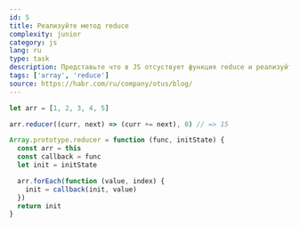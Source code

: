 ```yaml
---
id: 5
title: Реализуйте метод reduce
complexity: junior
category: js
lang: ru
type: task
description: Представьте что в JS отсуствует функция reduce и реализуйте ее самостоятельно c помощью прототипов
tags: ['array', 'reduce']
source: https://habr.com/ru/company/otus/blog/
---
```


```js example
let arr = [1, 2, 3, 4, 5]

arr.reducer((curr, next) => (curr += next), 0) // => 15
```

```js answer
Array.prototype.reducer = function (func, initState) {
  const arr = this
  const callback = func
  let init = initState

  arr.forEach(function (value, index) {
    init = callback(init, value)
  })
  return init
}
```
